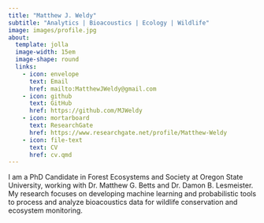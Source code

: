 ```yaml
---
title: "Matthew J. Weldy"
subtitle: "Analytics | Bioacoustics | Ecology | Wildlife"
image: images/profile.jpg
about:
  template: jolla
  image-width: 15em
  image-shape: round
  links:
    - icon: envelope
      text: Email
      href: mailto:MatthewJWeldy@gmail.com
    - icon: github
      text: GitHub
      href: https://github.com/MJWeldy
    - icon: mortarboard
      text: ResearchGate
      href: https://www.researchgate.net/profile/Matthew-Weldy
    - icon: file-text
      text: CV
      href: cv.qmd
---
```


I am a PhD Candidate in Forest Ecosystems and Society at Oregon State University, working with Dr. Matthew G. Betts and Dr. Damon B. Lesmeister. My research focuses on developing machine learning and probabilistic tools to process and analyze bioacoustics data for wildlife conservation and ecosystem monitoring.